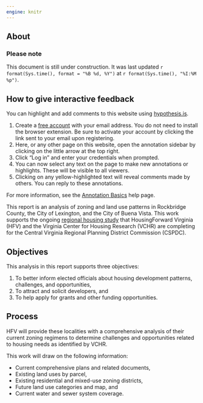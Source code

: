 ```yaml
---
engine: knitr
---
```


## About {.unnumbered}

::: {.content-hidden when-format="html"}

::: {.callout-caution}
### Please note

This document is still under construction. It was last updated `r format(Sys.time(), format = "%B %d, %Y")` at `r format(Sys.time(), "%I:%M %p")`.
:::

::: {.callout-tip}
## How to give interactive feedback

You can highlight and add comments to this website using [hypothesis.is](https://web.hypothes.is/).

1.  Create a [free account](https://web.hypothes.is/start/) with your email address. You do not need to install the browser extension. Be sure to activate your account by clicking the link sent to your email upon registering.
2.  Here, or any other page on this website, open the annotation sidebar by clicking on the little arrow at the top right.
3.  Click "Log in" and enter your credentials when prompted.
4.  You can now select any text on the page to make new annotations or highlights. These will be visible to all viewers.
5.  Clicking on any yellow-highlighted text will reveal comments made by others. You can reply to these annotations.

For more information, see the [Annotation Basics](https://web.hypothes.is/help/annotation-basics/) help page.
:::

:::

This report is an analysis of zoning and land use patterns in Rockbridge County, the City of Lexington, and the City of Buena Vista. This work supports the ongoing [regional housing study](https://www.cspdc.org/programs-services/housing/) that HousingForward Virginia (HFV) and the Virginia Center for Housing Research (VCHR) are completing for the Central Virginia Regional Planning District Commission (CSPDC).

## Objectives

This analysis in this report supports three objectives:

1. To better inform elected officials about housing development patterns, challenges, and opportunities,
2. To attract and solicit developers, and
3. To help apply for grants and other funding opportunities.

## Process

HFV will provide these localities with a comprehensive analysis of their current zoning regimens to determine challenges and opportunities related to housing needs as identified by VCHR.

This work will draw on the following information:

- Current comprehensive plans and related documents,
- Existing land uses by parcel,
- Existing residential and mixed-use zoning districts,
- Future land use categories and map, and
- Current water and sewer system coverage.
